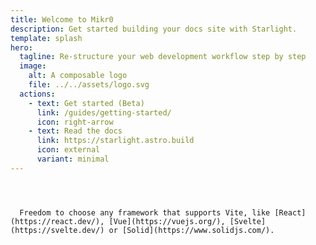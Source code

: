 ```yaml
---
title: Welcome to Mikr0
description: Get started building your docs site with Starlight.
template: splash
hero:
  tagline: Re-structure your web development workflow step by step
  image:
    alt: A composable logo
    file: ../../assets/logo.svg
  actions:
    - text: Get started (Beta)
      link: /guides/getting-started/
      icon: right-arrow
    - text: Read the docs
      link: https://starlight.astro.build
      icon: external
      variant: minimal
---
```



<CardGrid stagger>
	<Card title="Start now" icon="puzzle">
    <Code code={`
    # create a new mikr0 with npm
    npm create mikr0@latest`} />
	</Card>
	<Card title="Vite powered" icon="star">
  Freedom to choose any framework that supports Vite, like [React](https://react.dev/), [Vue](https://vuejs.org/), [Svelte](https://svelte.dev/) or [Solid](https://www.solidjs.com/).
	</Card>
</CardGrid>
